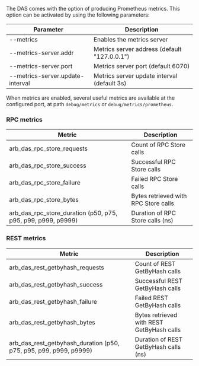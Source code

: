 The DAS comes with the option of producing Prometheus metrics. This option can be activated by using the following parameters:

| Parameter                        | Description                                  |
| -------------------------------- | -------------------------------------------- |
| --metrics                        | Enables the metrics server                   |
| --metrics-server.addr            | Metrics server address (default "127.0.0.1") |
| --metrics-server.port            | Metrics server port (default 6070)           |
| --metrics-server.update-interval | Metrics server update interval (default 3s)  |

When metrics are enabled, several useful metrics are available at the configured port, at path `debug/metrics` or `debug/metrics/prometheus`.

### RPC metrics

| Metric                                                       | Description                          |
| ------------------------------------------------------------ | ------------------------------------ |
| arb_das_rpc_store_requests                                   | Count of RPC Store calls             |
| arb_das_rpc_store_success                                    | Successful RPC Store calls           |
| arb_das_rpc_store_failure                                    | Failed RPC Store calls               |
| arb_das_rpc_store_bytes                                      | Bytes retrieved with RPC Store calls |
| arb_das_rpc_store_duration (p50, p75, p95, p99, p999, p9999) | Duration of RPC Store calls (ns)     |

### REST metrics

| Metric                                                            | Description                               |
| ----------------------------------------------------------------- | ----------------------------------------- |
| arb_das_rest_getbyhash_requests                                   | Count of REST GetByHash calls             |
| arb_das_rest_getbyhash_success                                    | Successful REST GetByHash calls           |
| arb_das_rest_getbyhash_failure                                    | Failed REST GetByHash calls               |
| arb_das_rest_getbyhash_bytes                                      | Bytes retrieved with REST GetByHash calls |
| arb_das_rest_getbyhash_duration (p50, p75, p95, p99, p999, p9999) | Duration of REST GetByHash calls (ns)     |

